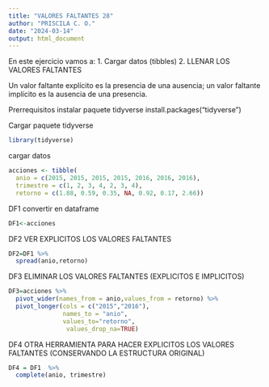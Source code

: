 ```yaml
---
title: "VALORES FALTANTES 28"
author: "PRISCILA C. O."
date: "2024-03-14"
output: html_document
---
```

En este ejercicio vamos a:
1. Cargar datos (tibbles)
2. LLENAR LOS VALORES FALTANTES 

Un valor faltante explícito es la presencia de una ausencia;
un valor faltante implícito es la ausencia de una presencia.

Prerrequisitos
instalar paquete tidyverse
install.packages("tidyverse")

Cargar paquete tidyverse
```r
library(tidyverse)

```
cargar datos
```r
acciones <- tibble(
  anio = c(2015, 2015, 2015, 2015, 2016, 2016, 2016),
  trimestre = c(1, 2, 3, 4, 2, 3, 4),
  retorno = c(1.88, 0.59, 0.35, NA, 0.92, 0.17, 2.66))
```
DF1
convertir en dataframe
```r
DF1<-acciones
```
DF2
VER EXPLICITOS LOS VALORES FALTANTES
```r
DF2=DF1 %>% 
  spread(anio,retorno)
```
DF3
ELIMINAR LOS VALORES FALTANTES (EXPLICITOS E IMPLICITOS)
```r
DF3=acciones %>% 
  pivot_wider(names_from = anio,values_from = retorno) %>%
  pivot_longer(cols = c("2015","2016"),
               names_to = "anio",
               values_to="retorno",
                values_drop_na=TRUE)
```
DF4
OTRA HERRAMIENTA PARA HACER EXPLICITOS LOS VALORES FALTANTES (CONSERVANDO LA ESTRUCTURA ORIGINAL)
```r
DF4 = DF1  %>% 
  complete(anio, trimestre)
```

